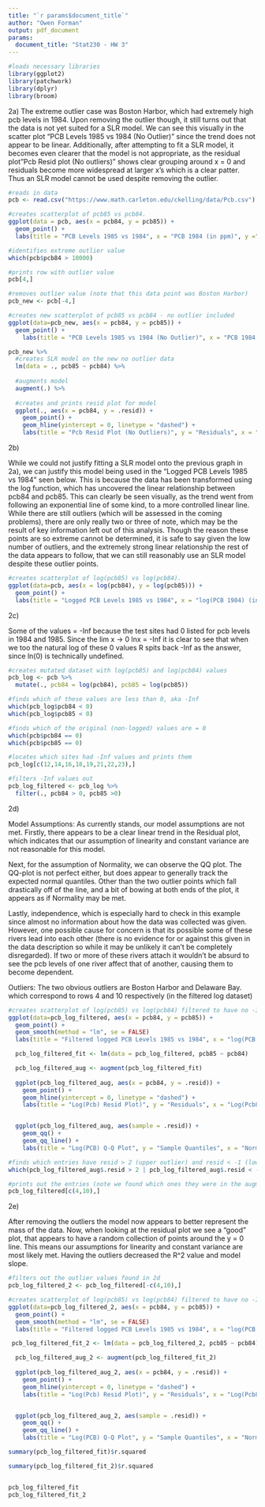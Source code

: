 ```yaml
---
title: "`r params$document_title`"
author: "Owen Forman"
output: pdf_document
params:
  document_title: "Stat230 - HW 3"
---
```



``` r
#loads necessary libraries
library(ggplot2)
library(patchwork)
library(dplyr)
library(broom)
```

2a)
\textbf{Answer:} The extreme outlier case was Boston Harbor, which had extremely high pcb levels in 1984. Upon removing the outlier though, it still turns out that the data is not yet suited for a SLR model. We can see this visually in the scatter plot "PCB Levels 1985 vs 1984 (No Outlier)" since the trend does not appear to be linear. Additionally, after attempting to fit a SLR model, it becomes even clearer that the model is not appropriate, as the residual plot"Pcb Resid plot (No outliers)" shows clear grouping around x = 0 and residuals become more widespread at larger x's which is a clear patter. Thus an SLR model cannot be used despite removing the outlier.

```r
#reads in data
pcb <- read.csv("https://www.math.carleton.edu/ckelling/data/Pcb.csv")

#creates scatterplot of pcb85 vs pcb84.
ggplot(data = pcb, aes(x = pcb84, y = pcb85)) + 
  geom_point() +
  labs(title = "PCB Levels 1985 vs 1984", x = "PCB 1984 (in ppm)", y ="PCB 1985 (in ppm)")

#identifies extreme outlier value
which(pcb$pcb84 > 10000)

#prints row with outlier value
pcb[4,]

#removes outlier value (note that this data point was Boston Harbor)
pcb_new <- pcb[-4,]

#creates new scatterplot of pcb85 vs pcb84 - no outlier included
ggplot(data=pcb_new, aes(x = pcb84, y = pcb85)) + 
  geom_point() + 
    labs(title = "PCB Levels 1985 vs 1984 (No Outlier)", x = "PCB 1984 (in ppm)", y ="PCB 1985 (in ppm)")


```

```r
pcb_new %>% 
  #creates SLR model on the new no outlier data
  lm(data = ., pcb85 ~ pcb84) %>%
  
  #augments model
  augment(.) %>%
  
  #creates and prints resid plot for model
  ggplot(., aes(x = pcb84, y = .resid)) +
    geom_point() +
    geom_hline(yintercept = 0, linetype = "dashed") +
    labs(title = "Pcb Resid Plot (No Outliers)", y = "Residuals", x = "Pcb84")

```

2b)

\textbf{Answer:} While we could not justify fitting a SLR model onto the previous graph in 2a), we can justify this model being used in the "Logged PCB Levels 1985 vs 1984" seen below. This is because the data has been transformed using the log function, which has uncovered the linear relationship between pcb84 and pcb85. This can clearly be seen visually, as the trend went from following an exponential line of some kind, to a more controlled linear line. While there are still outliers (which will be assessed in the coming problems), there are only really two or three of note, which may be the result of key information left out of this analysis. Though the reason these points are so extreme cannot be determined, it is safe to say given the low number of outliers, and the extremely strong linear relationship the rest of the data appears to follow, that we can still reasonably use an SLR model despite these outlier points.
```r

#creates scatterplot of log(pcb85) vs log(pcb84).
ggplot(data=pcb, aes(x = log(pcb84), y = log(pcb85))) + 
  geom_point() +
  labs(title = "Logged PCB Levels 1985 vs 1984", x = "log(PCB 1984) (in ppm)", y ="log(PCB 1985) (in ppm)")

```
2c)

\textbf{Answer:} Some of the values = -Inf because the test sites had 0 listed for pcb levels in 1984 and 1985. Since the lim x -> 0 lnx = -Inf it is clear to see that when we too the natural log of these 0 values R spits back -Inf as the answer, since ln(0) is technically undefined.
```r
#creates mutated dataset with log(pcb85) and log(pcb84) values
pcb_log <- pcb %>%
  mutate(., pcb84 = log(pcb84), pcb85 = log(pcb85))

#finds which of these values are less than 0, aka -Inf
which(pcb_log$pcb84 < 0)
which(pcb_log$pcb85 < 0)

#finds which of the original (non-logged) values are = 0
which(pcb$pcb84 == 0)
which(pcb$pcb85 == 0)

#locates which sites had -Inf values and prints them
pcb_log[c(12,14,16,18,19,21,22,23),]

#filters -Inf values out
pcb_log_filtered <- pcb_log %>%
  filter(., pcb84 > 0, pcb85 >0)
```

2d)

\textbf{Answer:}
Model Assumptions:
As currently stands, our model assumptions are not met. Firstly, there appears to be a clear linear trend in the Residual plot, which indicates that our assumption of linearity and constant variance are not reasonable for this model.

Next, for the assumption of Normality, we can observe the QQ plot. The QQ-plot is not perfect either, but does appear to generally track the expected normal quantiles. Other than the two outlier points which fall drastically off of the line, and a bit of bowing at both ends of the plot, it appears as if Normality may be met.  

Lastly, independence, which is especially hard to check in this example since almost no information about how the data was collected was given. However, one possible cause for concern is that its possible some of these rivers lead into each other (there is no evidence for or against this given in the data description so while it may be unlikely it can't be completely disregarded). If two or more of these rivers attach it wouldn't be absurd to see the pcb levels of one river affect that of another, causing them to become dependent.

Outliers:
The two obvious outliers are Boston Harbor and Delaware Bay. which correspond to rows 4 and 10 respectively (in the filtered log dataset)
```r
#creates scatterplot of log(pcb85) vs log(pcb84) filtered to have no -Inf values.
ggplot(data=pcb_log_filtered, aes(x = pcb84, y = pcb85)) + 
  geom_point() +
  geom_smooth(method = "lm", se = FALSE)
  labs(title = "Filtered logged PCB Levels 1985 vs 1984", x = "log(PCB 1984) (in ppm)", y ="log(PCB 1985) (in ppm)")

```

```r
  pcb_log_filtered_fit <- lm(data = pcb_log_filtered, pcb85 ~ pcb84)

  pcb_log_filtered_aug <- augment(pcb_log_filtered_fit)
  
  ggplot(pcb_log_filtered_aug, aes(x = pcb84, y = .resid)) +
    geom_point() +
    geom_hline(yintercept = 0, linetype = "dashed") +
    labs(title = "Log(Pcb) Resid Plot)", y = "Residuals", x = "Log(Pcb84)")


  ggplot(pcb_log_filtered_aug, aes(sample = .resid)) +
    geom_qq() +
    geom_qq_line() +
    labs(title = "Log(PCB) Q-Q Plot", y = "Sample Quantiles", x = "Normal Quantiles")

```
```r

#finds which entries have resid > 2 (upper outlier) and resid < -1 (lower outlier)
which(pcb_log_filtered_aug$.resid > 2 | pcb_log_filtered_aug$.resid < -1)

#prints out the entries (note we found which ones they were in the augmented dataset, and then locate them in the original unaugmented filtered dataset)
pcb_log_filtered[c(4,10),]


```

2e)

\textbf{Answer:} After removing the outliers the model now appears to better represent the mass of the data. Now, when looking at the residual plot we see a "good" plot, that appears to have a random collection of points around the y = 0 line. This means our assumptions for linearity and constant variance are most likely met. Having the outliers decreased the R^2 value and model slope.

```r
#filters out the outlier values found in 2d
pcb_log_filtered_2 <- pcb_log_filtered[-c(4,10),]

#creates scatterplot of log(pcb85) vs log(pcb84) filtered to have no -Inf values and no outleirs
ggplot(data=pcb_log_filtered_2, aes(x = pcb84, y = pcb85)) + 
  geom_point() +
  geom_smooth(method = "lm", se = FALSE)
  labs(title = "Filtered logged PCB Levels 1985 vs 1984", x = "log(PCB 1984) (in ppm)", y ="log(PCB 1985) (in ppm)")

```

```r
 pcb_log_filtered_fit_2 <- lm(data = pcb_log_filtered_2, pcb85 ~ pcb84)

  pcb_log_filtered_aug_2 <- augment(pcb_log_filtered_fit_2)
  
  ggplot(pcb_log_filtered_aug_2, aes(x = pcb84, y = .resid)) +
    geom_point() +
    geom_hline(yintercept = 0, linetype = "dashed") +
    labs(title = "Log(Pcb) Resid Plot)", y = "Residuals", x = "Log(Pcb84)")


  ggplot(pcb_log_filtered_aug_2, aes(sample = .resid)) +
    geom_qq() +
    geom_qq_line() +
    labs(title = "Log(PCB) Q-Q Plot", y = "Sample Quantiles", x = "Normal Quantiles")

```

```r
summary(pcb_log_filtered_fit)$r.squared

summary(pcb_log_filtered_fit_2)$r.squared


pcb_log_filtered_fit
pcb_log_filtered_fit_2
```

